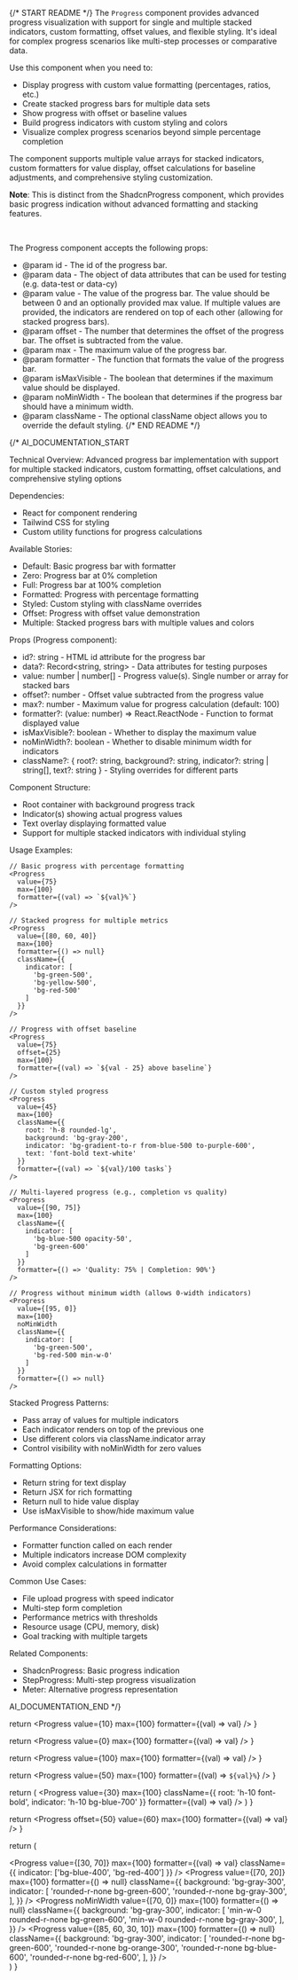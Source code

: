 
{/* START README */}
The `Progress` component provides advanced progress visualization with support for single and multiple stacked indicators, custom formatting, offset values, and flexible styling. It's ideal for complex progress scenarios like multi-step processes or comparative data.

Use this component when you need to:

- Display progress with custom value formatting (percentages, ratios, etc.)
- Create stacked progress bars for multiple data sets
- Show progress with offset or baseline values
- Build progress indicators with custom styling and colors
- Visualize complex progress scenarios beyond simple percentage completion

The component supports multiple value arrays for stacked indicators, custom formatters for value display, offset calculations for baseline adjustments, and comprehensive styling customization.

**Note**: This is distinct from the ShadcnProgress component, which provides basic progress indication without advanced formatting and stacking features.

<br />

The Progress component accepts the following props:

- @param id - The id of the progress bar.
- @param data - The object of data attributes that can be used for testing (e.g. data-test or data-cy)
- @param value - The value of the progress bar. The value should be between 0 and an optionally provided max value. If multiple values are provided, the indicators are rendered on top of each other (allowing for stacked progress bars).
- @param offset - The number that determines the offset of the progress bar. The offset is subtracted from the value.
- @param max - The maximum value of the progress bar.
- @param formatter - The function that formats the value of the progress bar.
- @param isMaxVisible - The boolean that determines if the maximum value should be displayed.
- @param noMinWidth - The boolean that determines if the progress bar should have a minimum width.
- @param className - The optional className object allows you to override the default styling.
  {/* END README */}

{/\*
AI_DOCUMENTATION_START

Technical Overview: Advanced progress bar implementation with support for multiple stacked indicators, custom formatting, offset calculations, and comprehensive styling options

Dependencies:

- React for component rendering
- Tailwind CSS for styling
- Custom utility functions for progress calculations

Available Stories:

- Default: Basic progress bar with formatter
- Zero: Progress bar at 0% completion
- Full: Progress bar at 100% completion
- Formatted: Progress with percentage formatting
- Styled: Custom styling with className overrides
- Offset: Progress with offset value demonstration
- Multiple: Stacked progress bars with multiple values and colors

Props (Progress component):

- id?: string - HTML id attribute for the progress bar
- data?: Record<string, string> - Data attributes for testing purposes
- value: number | number[] - Progress value(s). Single number or array for stacked bars
- offset?: number - Offset value subtracted from the progress value
- max?: number - Maximum value for progress calculation (default: 100)
- formatter?: (value: number) => React.ReactNode - Function to format displayed value
- isMaxVisible?: boolean - Whether to display the maximum value
- noMinWidth?: boolean - Whether to disable minimum width for indicators
- className?: {
  root?: string,
  background?: string,
  indicator?: string | string[],
  text?: string
  } - Styling overrides for different parts

Component Structure:

- Root container with background progress track
- Indicator(s) showing actual progress values
- Text overlay displaying formatted value
- Support for multiple stacked indicators with individual styling

Usage Examples:

```tsx
// Basic progress with percentage formatting
<Progress
  value={75}
  max={100}
  formatter={(val) => `${val}%`}
/>

// Stacked progress for multiple metrics
<Progress
  value={[80, 60, 40]}
  max={100}
  formatter={() => null}
  className={{
    indicator: [
      'bg-green-500',
      'bg-yellow-500',
      'bg-red-500'
    ]
  }}
/>

// Progress with offset baseline
<Progress
  value={75}
  offset={25}
  max={100}
  formatter={(val) => `${val - 25} above baseline`}
/>

// Custom styled progress
<Progress
  value={45}
  max={100}
  className={{
    root: 'h-8 rounded-lg',
    background: 'bg-gray-200',
    indicator: 'bg-gradient-to-r from-blue-500 to-purple-600',
    text: 'font-bold text-white'
  }}
  formatter={(val) => `${val}/100 tasks`}
/>

// Multi-layered progress (e.g., completion vs quality)
<Progress
  value={[90, 75]}
  max={100}
  className={{
    indicator: [
      'bg-blue-500 opacity-50',
      'bg-green-600'
    ]
  }}
  formatter={() => 'Quality: 75% | Completion: 90%'}
/>

// Progress without minimum width (allows 0-width indicators)
<Progress
  value={[95, 0]}
  max={100}
  noMinWidth
  className={{
    indicator: [
      'bg-green-500',
      'bg-red-500 min-w-0'
    ]
  }}
  formatter={() => null}
/>
```

Stacked Progress Patterns:

- Pass array of values for multiple indicators
- Each indicator renders on top of the previous one
- Use different colors via className.indicator array
- Control visibility with noMinWidth for zero values

Formatting Options:

- Return string for text display
- Return JSX for rich formatting
- Return null to hide value display
- Use isMaxVisible to show/hide maximum value

Performance Considerations:

- Formatter function called on each render
- Multiple indicators increase DOM complexity
- Avoid complex calculations in formatter

Common Use Cases:

- File upload progress with speed indicator
- Multi-step form completion
- Performance metrics with thresholds
- Resource usage (CPU, memory, disk)
- Goal tracking with multiple targets

Related Components:

- ShadcnProgress: Basic progress indication
- StepProgress: Multi-step progress visualization
- Meter: Alternative progress representation

AI_DOCUMENTATION_END
\*/}

  return <Progress value={10} max={100} formatter={(val) => val} />
}

  return <Progress value={0} max={100} formatter={(val) => val} />
}

  return <Progress value={100} max={100} formatter={(val) => val} />
}

  return <Progress value={50} max={100} formatter={(val) => `${val}%`} />
}

  return (
    <Progress
      value={30}
      max={100}
      className={{ root: 'h-10 font-bold', indicator: 'h-10 bg-blue-700' }}
      formatter={(val) => val}
    />
  )
}

  return <Progress offset={50} value={60} max={100} formatter={(val) => val} />
}

  return (
    <div className="flex flex-col gap-4">
      <Progress
        value={[30, 70]}
        max={100}
        formatter={(val) => val}
        className={{ indicator: ['bg-blue-400', 'bg-red-400'] }}
      />
      <Progress
        value={[70, 20]}
        max={100}
        formatter={() => null}
        className={{
          background: 'bg-gray-300',
          indicator: [
            'rounded-r-none bg-green-600',
            'rounded-r-none bg-gray-300',
          ],
        }}
      />
      <Progress
        noMinWidth
        value={[70, 0]}
        max={100}
        formatter={() => null}
        className={{
          background: 'bg-gray-300',
          indicator: [
            'min-w-0 rounded-r-none bg-green-600',
            'min-w-0 rounded-r-none bg-gray-300',
          ],
        }}
      />
      <Progress
        value={[85, 60, 30, 10]}
        max={100}
        formatter={() => null}
        className={{
          background: 'bg-gray-300',
          indicator: [
            'rounded-r-none bg-green-600',
            'rounded-r-none bg-orange-300',
            'rounded-r-none bg-blue-600',
            'rounded-r-none bg-red-600',
          ],
        }}
      />
    </div>
  )
}
